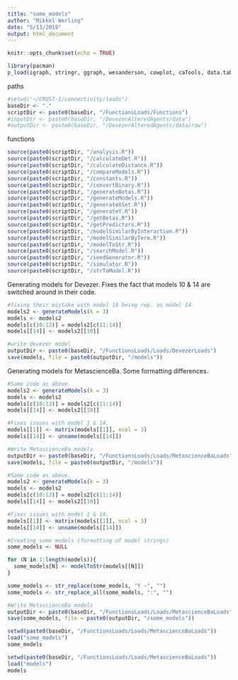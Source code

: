 ```yaml
---
title: "some_models"
author: "Mikkel Werling"
date: "5/13/2019"
output: html_document
---
```


```r
knitr::opts_chunk$set(echo = TRUE)
```

```r

library(pacman)
p_load(igraph, stringr, ggraph, wesanderson, cowplot, caTools, data.table, permute, matrixStats, MCMCpack, tidyverse, rlist, nnet)
```

paths

```r
#setwd("~/CRUST-1/connectivity/loads")
baseDir <- "."
scriptDir <- paste0(baseDir, "/FunctionsLoads/Functions")
#inputDir <- paste0(baseDir, "/DevezerAlteredAgents/data")
#outputDir <- paste0(baseDir, "/DevezerAlteredAgents/data/raw")
```

functions

```r
source(paste0(scriptDir, "/analysis.R"))
source(paste0(scriptDir, "/calculateDet.R"))
source(paste0(scriptDir, "/calculateDistance.R"))
source(paste0(scriptDir, "/compareModels.R"))
source(paste0(scriptDir, "/constants.R"))
source(paste0(scriptDir, "/convertBinary.R"))
source(paste0(scriptDir, "/generateBetas.R"))
source(paste0(scriptDir, "/generateModels.R"))
source(paste0(scriptDir, "/generateXSet.R"))
source(paste0(scriptDir, "/generateY.R"))
source(paste0(scriptDir, "/getBetas.R"))
source(paste0(scriptDir, "/getPredictors.R"))
source(paste0(scriptDir, "/modelSimilarByInteraction.R"))
source(paste0(scriptDir, "/modelSimilarByTerm.R"))
source(paste0(scriptDir, "/modelToStr.R"))
source(paste0(scriptDir, "/searchModel.R"))
source(paste0(scriptDir, "/seedGenerator.R"))
source(paste0(scriptDir, "/simulator.R"))
source(paste0(scriptDir, "/strToModel.R"))
```

Generating models for Devezer. 
Fixes the fact that models 10 & 14 are switched around in their code.  

```r

#fixing their mistake with model 10 being rep. as model 14.  
models2 <- generateModels(k = 3)
models <- models2
models[c(10:13)] = models2[c(11:14)]
models[[14]] <- models2[[10]]

#write devezer model
outputDir <- paste0(baseDir, "/FunctionsLoads/Loads/DevezerLoads")
save(models, file = paste0(outputDir, "/models"))
```

Generating models for MetascienceBa. 
Some formatting differences. 

```r
#Same code as above. 
models2 <- generateModels(k = 3)
models <- models2
models[c(10:13)] = models2[c(11:14)]
models[[14]] <- models2[[10]]

#Fixes issues with model 1 & 14. 
models[[1]] <- matrix(models[[1]], ncol = 3)
models[[14]] <- unname(models[[14]])

#Write MetascienceBa models
outputDir <- paste0(baseDir, "/FunctionsLoads/Loads/MetascienceBaLoads")
save(models, file = paste0(outputDir, "/models"))
```


```r

#Same code as above. 
models2 <- generateModels(k = 3)
models <- models2
models[c(10:13)] = models2[c(11:14)]
models[[14]] <- models2[[10]]

#Fixes issues with model 1 & 14. 
models[[1]] <- matrix(models[[1]], ncol = 3)
models[[14]] <- unname(models[[14]])

#Creating some models (formatting of model strings)
some_models <- NULL

for (N in 1:length(models)){
  some_models[N] <- modelToStr(models[[N]])
}

some_models <- str_replace(some_models, "Y ~", "")
some_models <- str_replace_all(some_models, ":", "")

#Write MetascienceBa models
outputDir <- paste0(baseDir, "/FunctionsLoads/Loads/MetascienceBaLoads")
save(some_models, file = paste0(outputDir, "/some_models"))

```

```r

setwd(paste0(baseDir, "/FunctionsLoads/Loads/MetascienceBaLoads"))
load("some_models")
some_models

setwd(paste0(baseDir, "/FunctionsLoads/Loads/MetascienceBaLoads"))
load("models")
models

```

